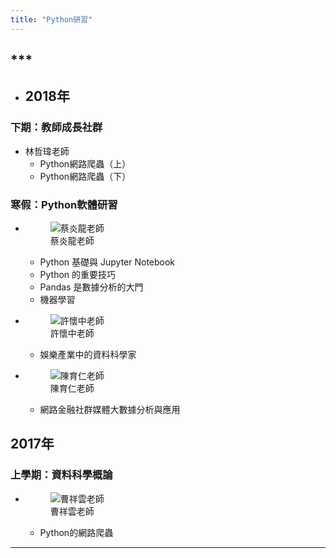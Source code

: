 ```yaml
---
title: "Python研習"
---
```


***
---

-
## 2018年

### 下期：教師成長社群 

- 林哲瑋老師
    - Python網路爬蟲（上）
    - Python網路爬蟲（下）

### 寒假：Python軟體研習

- ![蔡炎龍老師](https://github.com/shuecon/Python-Workshop-2018-Winter)
    - Python 基礎與 Jupyter Notebook
    - Python 的重要技巧
    - Pandas 是數據分析的大門
    - 機器學習
- ![許懷中老師](https://github.com/shuecon/Python-Talk-2018-Winter-1)
    - 娛樂產業中的資料科學家
- ![陳育仁老師](https://github.com/shuecon/Python-Talk-2018-II-)
    - 網路金融社群媒體大數據分析與應用

## 2017年

### 上學期：資料科學概論

- ![曹祥雲老師](https://github.com/shuecon/Python-Course-2017-Autumn)
    - Python的網路爬蟲
    
---

